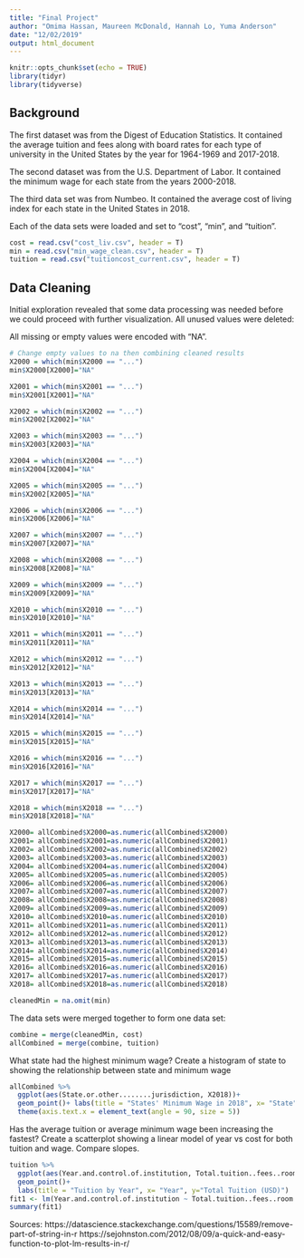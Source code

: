 ---
title: "Final Project"
author: "Omima Hassan, Maureen McDonald, Hannah Lo, Yuma Anderson"
date: "12/02/2019"
output: html_document
---

```{r setup, include=FALSE}
knitr::opts_chunk$set(echo = TRUE)
library(tidyr)
library(tidyverse)
```

## Background

The first dataset was from the Digest of Education Statistics. It contained the average tuition and fees along with board rates for each type of university in the United States by the year for 1964-1969 and 2017-2018.

The second dataset was from the U.S. Department of Labor. It contained the minimum wage for each state from the years 2000-2018.

The third data set was from Numbeo. It contained the average cost of living index for each state in the United States in 2018.

Each of the data sets were loaded and set to "cost", "min", and "tuition".
```{r}
cost = read.csv("cost_liv.csv", header = T)
min = read.csv("min_wage_clean.csv", header = T)
tuition = read.csv("tuitioncost_current.csv", header = T)
```

## Data Cleaning
Initial exploration revealed that some data processing was needed before we could proceed with further visualization. All unused values were deleted:

All missing or empty values were encoded with "NA".
```{r, warning = FALSE}

# Change empty values to na then combining cleaned results 
X2000 = which(min$X2000 == "...")
min$X2000[X2000]="NA"

X2001 = which(min$X2001 == "...")
min$X2001[X2001]="NA"

X2002 = which(min$X2002 == "...")
min$X2002[X2002]="NA"

X2003 = which(min$X2003 == "...")
min$X2003[X2003]="NA"

X2004 = which(min$X2004 == "...")
min$X2004[X2004]="NA"

X2005 = which(min$X2005 == "...")
min$X2002[X2005]="NA"

X2006 = which(min$X2006 == "...")
min$X2006[X2006]="NA"

X2007 = which(min$X2007 == "...")
min$X2007[X2007]="NA"

X2008 = which(min$X2008 == "...")
min$X2008[X2008]="NA"

X2009 = which(min$X2009 == "...")
min$X2009[X2009]="NA"

X2010 = which(min$X2010 == "...")
min$X2010[X2010]="NA"

X2011 = which(min$X2011 == "...")
min$X2011[X2011]="NA"

X2012 = which(min$X2012 == "...")
min$X2012[X2012]="NA"

X2013 = which(min$X2013 == "...")
min$X2013[X2013]="NA"

X2014 = which(min$X2014 == "...")
min$X2014[X2014]="NA"

X2015 = which(min$X2015 == "...")
min$X2015[X2015]="NA"

X2016 = which(min$X2016 == "...")
min$X2016[X2016]="NA"

X2017 = which(min$X2017 == "...")
min$X2017[X2017]="NA"

X2018 = which(min$X2018 == "...")
min$X2018[X2018]="NA"

X2000= allCombined$X2000=as.numeric(allCombined$X2000)
X2001= allCombined$X2001=as.numeric(allCombined$X2001)
X2002= allCombined$X2002=as.numeric(allCombined$X2002)
X2003= allCombined$X2003=as.numeric(allCombined$X2003)
X2004= allCombined$X2004=as.numeric(allCombined$X2004)
X2005= allCombined$X2005=as.numeric(allCombined$X2005)
X2006= allCombined$X2006=as.numeric(allCombined$X2006)
X2007= allCombined$X2007=as.numeric(allCombined$X2007)
X2008= allCombined$X2008=as.numeric(allCombined$X2008)
X2009= allCombined$X2009=as.numeric(allCombined$X2009)
X2010= allCombined$X2010=as.numeric(allCombined$X2010)
X2011= allCombined$X2011=as.numeric(allCombined$X2011)
X2012= allCombined$X2012=as.numeric(allCombined$X2012)
X2013= allCombined$X2013=as.numeric(allCombined$X2013)
X2014= allCombined$X2014=as.numeric(allCombined$X2014)
X2015= allCombined$X2015=as.numeric(allCombined$X2015)
X2016= allCombined$X2016=as.numeric(allCombined$X2016)
X2017= allCombined$X2017=as.numeric(allCombined$X2017)
X2018= allCombined$X2018=as.numeric(allCombined$X2018)

cleanedMin = na.omit(min)
```

The data sets were merged together to form one data set:
```{r}
combine = merge(cleanedMin, cost)
allCombined = merge(combine, tuition)
```

What state had the highest minimum wage?
Create a histogram of state to showing the relationship between state and minimum wage
```{r}
allCombined %>% 
  ggplot(aes(State.or.other........jurisdiction, X2018))+ 
  geom_point()+ labs(title = "States' Minimum Wage in 2018", x= "State", y="Minimum Wage for 2018")+ 
  theme(axis.text.x = element_text(angle = 90, size = 5))
```

Has the average tuition or average minimum wage been increasing the fastest?
Create a scatterplot showing a linear model of year vs cost for both tuition and wage. Compare slopes.
```{r}
tuition %>% 
  ggplot(aes(Year.and.control.of.institution, Total.tuition..fees..room..and.board))+ 
  geom_point()+
  labs(title = "Tuition by Year", x= "Year", y="Total Tuition (USD)")
fit1 <- lm(Year.and.control.of.institution ~ Total.tuition..fees..room..and.board, data = tuition)
summary(fit1)
```






Sources:
https://datascience.stackexchange.com/questions/15589/remove-part-of-string-in-r
https://sejohnston.com/2012/08/09/a-quick-and-easy-function-to-plot-lm-results-in-r/ 